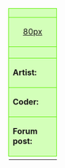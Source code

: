 {| align="left" style="width:100%; font-size:90%; margin:0px; margin-top:10px;" cellpadding="2"
| colspan="2" style="background-color:#d3ffb9; border: 1px solid #5bf000; text-align: center; font-size:12px" |<strong>{{{title}}}</strong>
|-
| width="80" style="background-color:#d3ffb9; border: 1px solid #5bf000; text-align: center;"|[[Main/en/{{{image}}}|80px]]
| style="background-color:#d3ffb9; border: 1px solid #5bf000; font-size:20px; font-weight:bold; vertical-align:middle; padding-left:1em;"|[{{{file}}} Download]
|-
|colspan="2" style="background-color:#d3ffb9; border: 1px solid #5bf000;"|{{{notes}}}
|-
| style="background-color:#d3ffb9; border: 1px solid #5bf000; width:60px"|<strong>Artist:</strong>
| style="background-color:#d3ffb9; border: 1px solid #5bf000;"|{{{artist}}}
|-
| style="background-color:#d3ffb9; border: 1px solid #5bf000;"|<strong>Coder:</strong>
| style="background-color:#d3ffb9; border: 1px solid #5bf000;"|{{{coder}}}
|-
| style="background-color:#d3ffb9; border: 1px solid #5bf000;"|<strong>Forum post:</strong>
| style="background-color:#d3ffb9; border: 1px solid #5bf000;"|[{{{forum}}}]
|-
|}